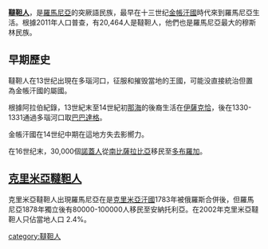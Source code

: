 '''[[韃靼人|韃靼人]]'''，是[[羅馬尼亞|羅馬尼亞]]的突厥語民族，最早在十三世纪[[金帳汗國|金帳汗國]]時代來到羅馬尼亞生活。根據2011年人口普查，有20,464人是韃靼人，他們也是羅馬尼亞最大的穆斯林民族。

==早期歷史==
韃靼人在13世纪出現在多瑙河口，征服和摧毁當地的王國，可能没直接統治但置為金帳汗國的屬國。

根據阿拉伯紀錄，13世紀末至14世紀初[[那海|那海]]的後裔生活在[[伊薩克恰|伊薩克恰]]，後在1330-1331通過多瑙河口取[[巴巴達格|巴巴達格]]。

金帳汗國在14世纪中期在這地方失去影嚮力。

在16世纪末，30,000個[[諾蓋人|諾蓋人]]從[[南比薩拉比亞|南比薩拉比亞]]移民至[[多布羅加|多布羅加]]。

==[[克里米亞韃靼人|克里米亞韃靼人]]==
克里米亞韃靼人出現羅馬尼亞在是[[克里米亞汗國|克里米亞汗國]]1783年被俄羅斯合併後，但羅馬尼亞1878年獨立後有80000-100000人移民至安納托利亞。在2002年克里米亞韃靼人只佔當地人口 2.4%。

[[category:韃靼人|category:韃靼人]]
